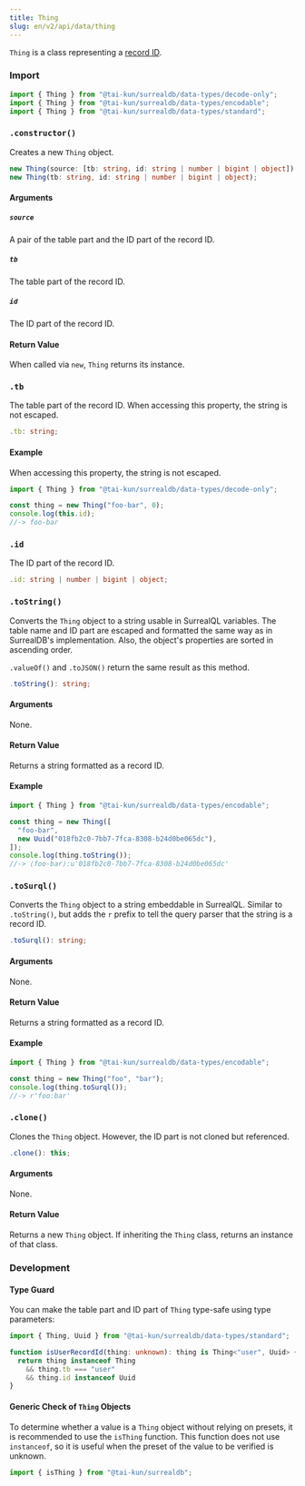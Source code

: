 ```yaml
---
title: Thing
slug: en/v2/api/data/thing
---
```



`Thing` is a class representing a [record ID](https://surrealdb.com/docs/surrealql/datamodel/ids).

### Import

```ts
import { Thing } from "@tai-kun/surrealdb/data-types/decode-only";
import { Thing } from "@tai-kun/surrealdb/data-types/encodable";
import { Thing } from "@tai-kun/surrealdb/data-types/standard";
```

### `.constructor()`

Creates a new `Thing` object.

```ts
new Thing(source: [tb: string, id: string | number | bigint | object]);
new Thing(tb: string, id: string | number | bigint | object);
```

#### Arguments

##### `source`

A pair of the table part and the ID part of the record ID.

##### `tb`

The table part of the record ID.

##### `id`

The ID part of the record ID.

#### Return Value

When called via `new`, `Thing` returns its instance.

### `.tb` <Badge variant="instance" /><Badge variant="property" /><Badge variant="decodeonly" />

The table part of the record ID. When accessing this property, the string is not escaped.

```ts
.tb: string;
```

#### Example

When accessing this property, the string is not escaped.

```ts
import { Thing } from "@tai-kun/surrealdb/data-types/decode-only";

const thing = new Thing("foo-bar", 0);
console.log(this.id);
//-> foo-bar
```

### `.id` <Badge variant="instance" /><Badge variant="property" /><Badge variant="decodeonly" />

The ID part of the record ID.

```ts
.id: string | number | bigint | object;
```

### `.toString()` <Badge variant="instance" /><Badge variant="method" /><Badge variant="encodable" />

Converts the `Thing` object to a string usable in SurrealQL variables. The table name and ID part are escaped and formatted the same way as in SurrealDB's implementation. Also, the object's properties are sorted in ascending order.

`.valueOf()` and `.toJSON()` return the same result as this method.

```ts
.toString(): string;
```

#### Arguments

None.

#### Return Value

Returns a string formatted as a record ID.

#### Example

```ts
import { Thing } from "@tai-kun/surrealdb/data-types/encodable";

const thing = new Thing([
  "foo-bar",
  new Uuid("018fb2c0-7bb7-7fca-8308-b24d0be065dc"),
]);
console.log(thing.toString());
//-> ⟨foo-bar⟩:u'018fb2c0-7bb7-7fca-8308-b24d0be065dc'
```

### `.toSurql()` <Badge variant="instance" /><Badge variant="method" /><Badge variant="encodable" />

Converts the `Thing` object to a string embeddable in SurrealQL. Similar to `.toString()`, but adds the `r` prefix to tell the query parser that the string is a record ID.

```ts
.toSurql(): string;
```

#### Arguments

None.

#### Return Value

Returns a string formatted as a record ID.

#### Example

```ts
import { Thing } from "@tai-kun/surrealdb/data-types/encodable";

const thing = new Thing("foo", "bar");
console.log(thing.toSurql());
//-> r'foo:bar'
```

### `.clone()` <Badge variant="instance" /><Badge variant="method" /><Badge variant="standard" />

Clones the `Thing` object. However, the ID part is not cloned but referenced.

```ts
.clone(): this;
```

#### Arguments

None.

#### Return Value

Returns a new `Thing` object. If inheriting the `Thing` class, returns an instance of that class.

### Development

#### Type Guard

You can make the table part and ID part of `Thing` type-safe using type parameters:

```ts
import { Thing, Uuid } from "@tai-kun/surrealdb/data-types/standard";

function isUserRecordId(thing: unknown): thing is Thing<"user", Uuid> {
  return thing instanceof Thing
    && thing.tb === "user"
    && thing.id instanceof Uuid
}
```

#### Generic Check of `Thing` Objects

To determine whether a value is a `Thing` object without relying on presets, it is recommended to use the `isThing` function. This function does not use `instanceof`, so it is useful when the preset of the value to be verified is unknown.

```ts
import { isThing } from "@tai-kun/surrealdb";
```
